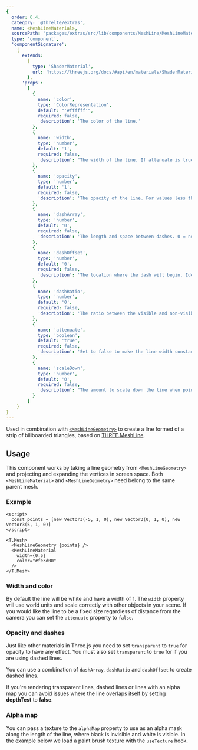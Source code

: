 ```yaml
---
{
  order: 6.4,
  category: '@threlte/extras',
  name: <MeshLineMaterial>,
  sourcePath: 'packages/extras/src/lib/components/MeshLine/MeshLineMaterial.svelte',
  type: 'component',
  'componentSignature':
    {
      extends:
        {
          type: 'ShaderMaterial',
          url: 'https://threejs.org/docs/#api/en/materials/ShaderMaterial'
        },
      'props':
        [
          {
            name: 'color',
            type: 'ColorRepresentation',
            default: "'#ffffff'",
            required: false,
            'description': 'The color of the line.'
          },
          {
            name: 'width',
            type: 'number',
            default: '1',
            required: false,
            'description': "The width of the line. If attenuate is true it's world units, otherwise it's screen pixels."
          },
          {
            name: 'opacity',
            type: 'number',
            default: '1',
            required: false,
            'description': 'The opacity of the line. For values less than 1 transparent must be set to true.'
          },
          {
            name: 'dashArray',
            type: 'number',
            default: '0',
            required: false,
            'description': 'The length and space between dashes. 0 = no dash.'
          },
          {
            name: 'dashOffset',
            type: 'number',
            default: '0',
            required: false,
            'description': 'The location where the dash will begin. Ideal to animate the line.'
          },
          {
            name: 'dashRatio',
            type: 'number',
            default: '0',
            required: false,
            'description': 'The ratio between the visible and non-visible sections of the dash.'
          },
          {
            name: 'attenuate',
            type: 'boolean',
            default: 'true',
            required: false,
            'description': 'Set to false to make the line width constant regardless distance.'
          },
          {
            name: 'scaleDown',
            type: 'number',
            default: '0',
            required: false,
            'description': "The amount to scale down the line when points are close together. 0 = don't scale."
          }
        ]
    }
}
---
```


Used in combination with [`<MeshLineGeometry>`](/docs/reference/extras/meshline-geometry) to create a line formed of a strip of billboarded triangles, based on <a href="https://github.com/spite/THREE.MeshLine" target="_blank">THREE.MeshLine</a>.

<Example path="extras/meshline-material/animated" />

## Usage

This component works by taking a line geometry from `<MeshLineGeometry>` and projecting and expanding the vertices in screen space.
Both `<MeshLineMaterial>` and `<MeshLineGeometry>` need belong to the same parent mesh.

### Example

```svelte
<script>
  const points = [new Vector3(-5, 1, 0), new Vector3(0, 1, 0), new Vector3(5, 1, 0)]
</script>

<T.Mesh>
  <MeshLineGeometry {points} />
  <MeshLineMaterial
    width={0.5}
    color="#fe3d00"
  />
</T.Mesh>
```

### Width and color

By default the line will be white and have a width of 1.
The `width` property will use world units and scale correctly with other objects in your scene.
If you would like the line to be a fixed size regardless of distance from the camera you can set the `attenuate` property to `false`.

### Opacity and dashes

Just like other materials in Three.js you need to set `transparent` to `true` for opacity to have any effect.
You must also set `transparent` to `true` for if you are using dashed lines.

You can use a combination of `dashArray`, `dashRatio` and `dashOffset` to create dashed lines.

<Tip type="tip">
  If you're rendering transparent lines, dashed lines or lines with an alpha map you can avoid
  issues where the line overlaps itself by setting <b>depthTest</b> to <b>false</b>.
</Tip>

### Alpha map

You can pass a texture to the `alphaMap` property to use as an alpha mask along the length of the line, where black is invisible and white is visible.
In the example below we load a paint brush texture with the `useTexture` hook.

<Example path="extras/meshline-material/alpha-map" />
